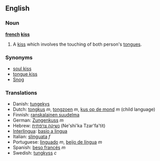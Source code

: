 ==English==

===Noun===
'''[[french]] [[kiss]]'''
# A [[kiss]] which involves the touching of both person's [[tongue]]s.

===Synonyms===
*[[soul kiss]]
*[[tongue kiss]]
*[[Snog]]

===Translations===
*Danish: [[tungekys]]
*Dutch: [[tongkus]] ''m'', [[tongzoen]] ''m'', [[kus op de mond]] ''m'' (child language)
*Finnish: [[ranskalainen suudelma]]
*German: [[Zungenkuss]] ''m''
*Hebrew: [[נשיקה צרפתית]] (Ne'shi'ka Tzar'fa'tit)
*[[Interlingua]]: [[basio a lingua]]
*Italian: [[slinguata]] ''f''
*Portuguese: [[linguado]] ''m'', [[beijo de língua]] ''m''
*Spanish: [[beso francés]] ''m''
*Swedish: [[tungkyss]] ''c''